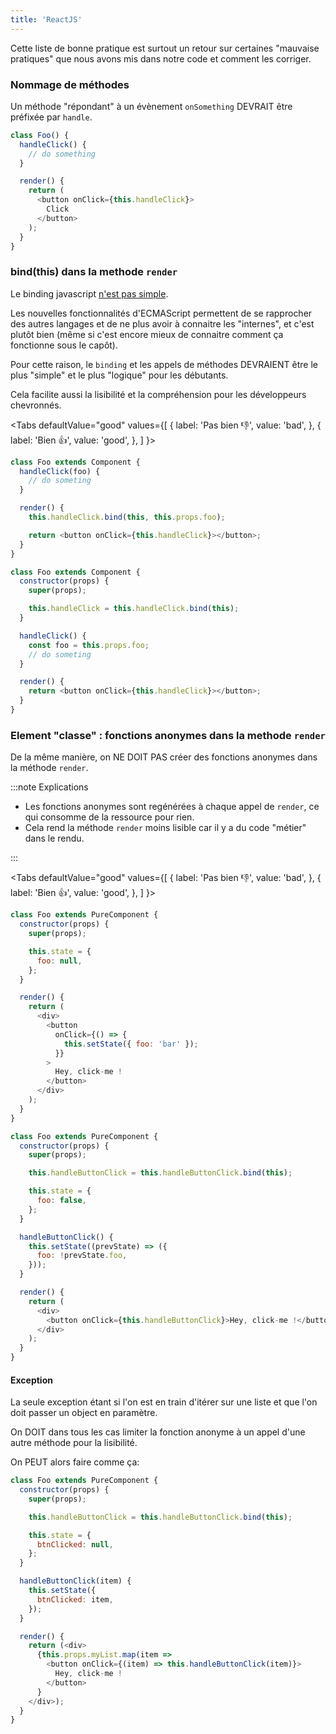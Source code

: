 ```yaml
---
title: 'ReactJS'
---
```



Cette liste de bonne pratique est surtout un retour sur certaines "mauvaise pratiques" que nous avons mis dans notre code et comment les corriger.

### Nommage de méthodes

Un méthode "répondant" à un évènement `onSomething` DEVRAIT être préfixée par `handle`.

```js {2,8}
class Foo() {
  handleClick() {
    // do something
  }

  render() {
    return (
      <button onClick={this.handleClick}>
        Click
      </button>
    );
  }
}
```

### bind(this) dans la methode `render`

Le binding javascript [n'est pas simple](http://yehudakatz.com/2011/08/11/understanding-javascript-function-invocation-and-this/).

Les nouvelles fonctionnalités d'ECMAScript permettent de se rapprocher des autres langages et de ne plus avoir à connaitre les "internes", et c'est plutôt bien (même si c'est encore mieux de connaitre comment ça fonctionne sous le capôt).

Pour cette raison, le `binding` et les appels de méthodes DEVRAIENT être le plus "simple" et le plus "logique" pour les débutants.

Cela facilite aussi la lisibilité et la compréhension pour les développeurs chevronnés.

<Tabs
  defaultValue="good"
  values={[
    { label: 'Pas bien 👎', value: 'bad', },
    { label: 'Bien 👍', value: 'good', },
  ]
}>
<TabItem value="bad">

```js {7}
class Foo extends Component {
  handleClick(foo) {
    // do someting
  }

  render() {
    this.handleClick.bind(this, this.props.foo);

    return <button onClick={this.handleClick}></button>;
  }
}
```

</TabItem>
<TabItem value="good">

```js {5}
class Foo extends Component {
  constructor(props) {
    super(props);

    this.handleClick = this.handleClick.bind(this);
  }

  handleClick() {
    const foo = this.props.foo;
    // do someting
  }

  render() {
    return <button onClick={this.handleClick}></button>;
  }
}
```

</TabItem>
</Tabs>

### Element "classe" : fonctions anonymes dans la methode `render`

De la même manière, on NE DOIT PAS créer des fonctions anonymes dans la méthode `render`.

:::note Explications

- Les fonctions anonymes sont regénérées à chaque appel de `render`, ce qui consomme de la ressource pour rien.
- Cela rend la méthode `render` moins lisible car il y a du code "métier" dans le rendu.

:::

<Tabs
  defaultValue="good"
  values={[
    { label: 'Pas bien 👎', value: 'bad', },
    { label: 'Bien 👍', value: 'good', },
  ]
}>
<TabItem value="bad">

```js {14-16}
class Foo extends PureComponent {
  constructor(props) {
    super(props);

    this.state = {
      foo: null,
    };
  }

  render() {
    return (
      <div>
        <button
          onClick={() => {
            this.setState({ foo: 'bar' });
          }}
        >
          Hey, click-me !
        </button>
      </div>
    );
  }
}
```

</TabItem>
<TabItem value="good">

```js {5,12-16,21}
class Foo extends PureComponent {
  constructor(props) {
    super(props);

    this.handleButtonClick = this.handleButtonClick.bind(this);

    this.state = {
      foo: false,
    };
  }

  handleButtonClick() {
    this.setState((prevState) => ({
      foo: !prevState.foo,
    }));
  }

  render() {
    return (
      <div>
        <button onClick={this.handleButtonClick}>Hey, click-me !</button>
      </div>
    );
  }
}
```

</TabItem>
</Tabs>

#### Exception

La seule exception étant si l'on est en train d'itérer sur une liste et que l'on doit passer un object en paramètre.

On DOIT dans tous les cas limiter la fonction anonyme à un appel d'une autre méthode pour la lisibilité.

On PEUT alors faire comme ça:

```js {20-21}
class Foo extends PureComponent {
  constructor(props) {
    super(props);

    this.handleButtonClick = this.handleButtonClick.bind(this);

    this.state = {
      btnClicked: null,
    };
  }

  handleButtonClick(item) {
    this.setState({
      btnClicked: item,
    });
  }

  render() {
    return (<div>
      {this.props.myList.map(item =>
        <button onClick={(item) => this.handleButtonClick(item)}>
          Hey, click-me !
        </button>
      }
    </div>);
  }
}
```
